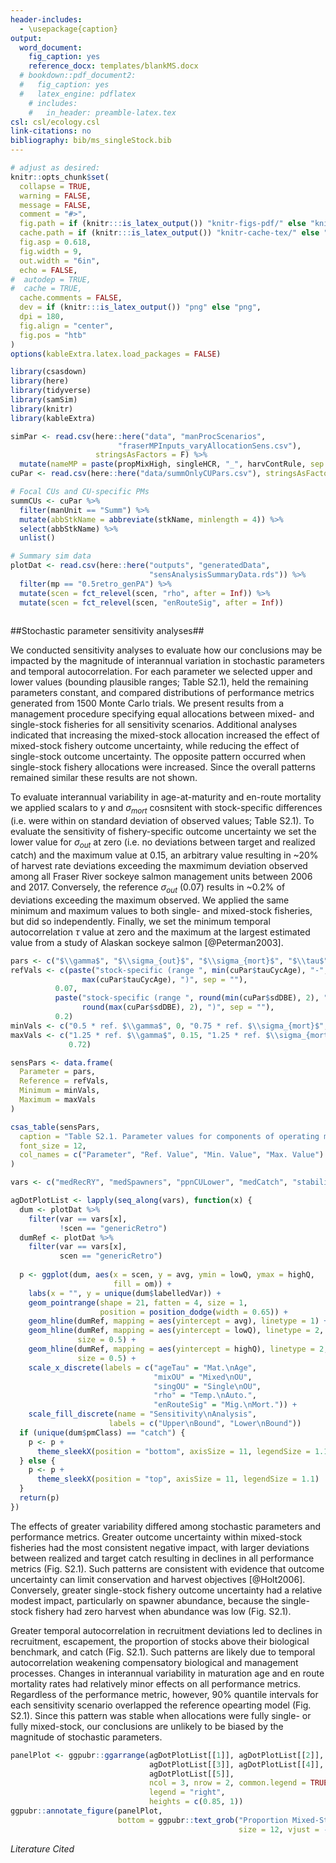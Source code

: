 ```yaml
---
header-includes:
  - \usepackage{caption}
output:
  word_document:
    fig_caption: yes
    reference_docx: templates/blankMS.docx
  # bookdown::pdf_document2:
  #   fig_caption: yes
  #   latex_engine: pdflatex
    # includes:
    #   in_header: preamble-latex.tex
csl: csl/ecology.csl
link-citations: no
bibliography: bib/ms_singleStock.bib
---
```


```r
# adjust as desired:
knitr::opts_chunk$set(
  collapse = TRUE,
  warning = FALSE,
  message = FALSE,
  comment = "#>",
  fig.path = if (knitr:::is_latex_output()) "knitr-figs-pdf/" else "knitr-figs-docx/",
  cache.path = if (knitr:::is_latex_output()) "knitr-cache-tex/" else "knitr-cache-docx/",
  fig.asp = 0.618,
  fig.width = 9,
  out.width = "6in",
  echo = FALSE,
#  autodep = TRUE,
#  cache = TRUE,
  cache.comments = FALSE,
  dev = if (knitr:::is_latex_output()) "png" else "png",
  dpi = 180,
  fig.align = "center",
  fig.pos = "htb"
)
options(kableExtra.latex.load_packages = FALSE)
```


```r
library(csasdown)
library(here)
library(tidyverse)
library(samSim)
library(knitr)
library(kableExtra)

simPar <- read.csv(here::here("data", "manProcScenarios",
                        "fraserMPInputs_varyAllocationSens.csv"), 
                   stringsAsFactors = F) %>% 
  mutate(nameMP = paste(propMixHigh, singleHCR, "_", harvContRule, sep = ""))
cuPar <- read.csv(here::here("data/summOnlyCUPars.csv"), stringsAsFactors = F)

# Focal CUs and CU-specific PMs
summCUs <- cuPar %>% 
  filter(manUnit == "Summ") %>% 
  mutate(abbStkName = abbreviate(stkName, minlength = 4)) %>% 
  select(abbStkName) %>% 
  unlist()

# Summary sim data
plotDat <- read.csv(here::here("outputs", "generatedData", 
                               "sensAnalysisSummaryData.rds")) %>% 
  filter(mp == "0.5retro_genPA") %>% 
  mutate(scen = fct_relevel(scen, "rho", after = Inf)) %>% 
  mutate(scen = fct_relevel(scen, "enRouteSig", after = Inf)) 
  
```


##Stochastic parameter sensitivity analyses##

We conducted sensitivity analyses to evaluate how our conclusions may be impacted by the magnitude of interannual variation in stochastic parameters and temporal autocorrelation. For each parameter we selected upper and lower values (bounding plausible ranges; Table S2.1), held the remaining parameters constant, and compared distributions of performance metrics generated from 1500 Monte Carlo trials. We present results from a management procedure specifying equal allocations between mixed- and single-stock fisheries for all sensitivity scenarios. Additional analyses indicated that increasing the mixed-stock allocation increased the effect of mixed-stock fishery outcome uncertainty, while reducing the effect of single-stock outcome uncertainty. The opposite pattern occurred when single-stock fishery allocations were increased. Since the overall patterns remained similar these results are not shown.

To evaluate interannual variability in age-at-maturity and en-route mortality we applied scalars to $\gamma$ and $\sigma_{mort}$ cosnsitent with stock-specific differences (i.e. were within on standard deviation of observed values; Table S2.1). To evaluate the sensitivity of fishery-specific outcome uncertainty we set the lower value for $\sigma_{out}$ at zero (i.e. no deviations between target and realized catch) and the maximum value at 0.15, an arbitrary value resulting in ~20% of harvest rate deviations exceeding the maxmimum deviation observed among all Fraser River sockeye salmon management units between 2006 and 2017. Conversely, the reference $\sigma_{out}$ (0.07) results in ~0.2% of deviations exceeding the maximum observed. We applied the same minimum and maximum values to both single- and mixed-stock fisheries, but did so independently. Finally, we set the minimum temporal autocorrelation $\tau$ value at zero and the maximum at the largest estimated value from a study of Alaskan sockeye salmon [@Peterman2003].

```r
pars <- c("$\\gamma$", "$\\sigma_{out}$", "$\\sigma_{mort}$", "$\\tau$") 
refVals <- c(paste("stock-specific (range ", min(cuPar$tauCycAge), "-",
                max(cuPar$tauCycAge), ")", sep = ""),
          0.07,
          paste("stock-specific (range ", round(min(cuPar$sdDBE), 2), "-",
                round(max(cuPar$sdDBE), 2), ")", sep = ""),
          0.2)
minVals <- c("0.5 * ref. $\\gamma$", 0, "0.75 * ref. $\\sigma_{mort}$", 0)
maxVals <- c("1.25 * ref. $\\gamma$", 0.15, "1.25 * ref. $\\sigma_{mort}$",
             0.72)

sensPars <- data.frame(
  Parameter = pars,
  Reference = refVals,
  Minimum = minVals,
  Maximum = maxVals
)

csas_table(sensPars,
  caption = "Table S2.1. Parameter values for components of operating model and management procedure that were adjusted in sensitivity analyses.",
  font_size = 12,
  col_names = c("Parameter", "Ref. Value", "Min. Value", "Max. Value")
)
```


```r
vars <- c("medRecRY", "medSpawners", "ppnCULower", "medCatch", "stabilityCatch")

agDotPlotList <- lapply(seq_along(vars), function(x) {
  dum <- plotDat %>% 
    filter(var == vars[x],
           !scen == "genericRetro") 
  dumRef <- plotDat %>% 
    filter(var == vars[x],
           scen == "genericRetro")
  
  p <- ggplot(dum, aes(x = scen, y = avg, ymin = lowQ, ymax = highQ,
                       fill = om)) +
    labs(x = "", y = unique(dum$labelledVar)) +
    geom_pointrange(shape = 21, fatten = 4, size = 1,
                    position = position_dodge(width = 0.65)) +
    geom_hline(dumRef, mapping = aes(yintercept = avg), linetype = 1) +
    geom_hline(dumRef, mapping = aes(yintercept = lowQ), linetype = 2, 
               size = 0.5) +
    geom_hline(dumRef, mapping = aes(yintercept = highQ), linetype = 2, 
               size = 0.5) +
    scale_x_discrete(labels = c("ageTau" = "Mat.\nAge", 
                                "mixOU" = "Mixed\nOU", 
                                "singOU" = "Single\nOU",
                                "rho" = "Temp.\nAuto.", 
                                "enRouteSig" = "Mig.\nMort.")) + 
    scale_fill_discrete(name = "Sensitivity\nAnalysis",
                      labels = c("Upper\nBound", "Lower\nBound"))
  if (unique(dum$pmClass) == "catch") {
    p <- p +
      theme_sleekX(position = "bottom", axisSize = 11, legendSize = 1.1)
  } else {
    p <- p +
      theme_sleekX(position = "top", axisSize = 11, legendSize = 1.1)
  }
  return(p)
})
```

The effects of greater variability differed among stochastic parameters and performance metrics. Greater outcome uncertainty within mixed-stock fisheries had the most consistent negative impact, with larger deviations between realized and target catch resulting in declines in all performance metrics (Fig. S2.1). Such patterns are consistent with evidence that outcome uncertainty can limit conservation and harvest objectives [@Holt2006]. Conversely, greater single-stock fishery outcome uncertainty had a relative modest impact, particularly on spawner abundance, because the single-stock fishery had zero harvest when abundance was low (Fig. S2.1). 

Greater temporal autocorrelation in recruitment deviations led to declines in recruitment, escapement, the proportion of stocks above their biological benchmark, and catch (Fig. S2.1). Such patterns are likely due to temporal autocorrelation weakening compensatory biological and management processes. Changes in interannual variability in maturation age and en route mortality rates had relatively minor effects on all performance metrics. Regardless of the performance metric, however, 90% quantile intervals for each sensitivity scenario overlapped the reference opearting model (Fig. S2.1). Since this pattern was stable when allocations were fully single- or fully mixed-stock, our conclusions are unlikely to be biased by the magnitude of stochastic parameters.

```r
panelPlot <- ggpubr::ggarrange(agDotPlotList[[1]], agDotPlotList[[2]],
                               agDotPlotList[[3]], agDotPlotList[[4]],
                               agDotPlotList[[5]],
                               ncol = 3, nrow = 2, common.legend = TRUE,
                               legend = "right",
                               heights = c(0.85, 1))
ggpubr::annotate_figure(panelPlot,
                        bottom = ggpubr::text_grob("Proportion Mixed-Stock TAC",
                                                   size = 12, vjust = -1))
```

_Literature Cited_

